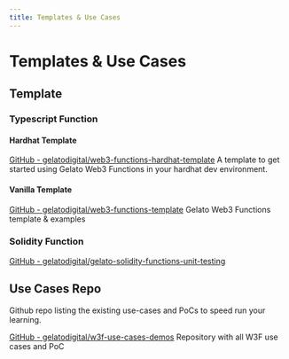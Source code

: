 ```yaml
---
title: Templates & Use Cases
---
```


# Templates & Use Cases

## Template

### Typescript Function 

#### Hardhat Template
[GitHub - gelatodigital/web3-functions-hardhat-template](https://github.com/gelatodigital/web3-functions-hardhat-template)
A template to get started using Gelato Web3 Functions in your hardhat dev environment.

#### Vanilla Template
[GitHub - gelatodigital/web3-functions-template](https://github.com/gelatodigital/web3-functions-template)
Gelato Web3 Functions template & examples

### Solidity Function
[GitHub - gelatodigital/gelato-solidity-functions-unit-testing](https://github.com/gelatodigital/gelato-solidity-functions-unit-testing)

## Use Cases Repo
Github repo listing the existing use-cases and PoCs to speed run your learning.

[GitHub - gelatodigital/w3f-use-cases-demos](https://github.com/gelatodigital/w3f-use-cases-demos)
Repository with all W3F use cases and PoC